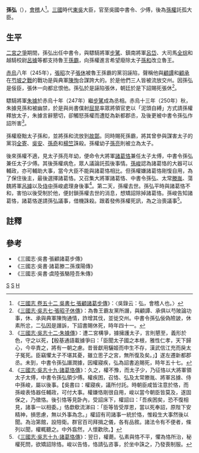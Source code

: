 '''孫弘'''（{{bd|？||252年|}}），[[會稽|會稽]]人<ref>《[[S:三國志/卷52|三國志 卷五十二 吳書七 張顧諸葛步傳]]》：〈吳錄云：弘，會稽人也。〉</ref>。[[三國|三國]]時代[[孙吴|東吳]]大臣，官至吳國中書令、少傅，後為[[孫權|孫權]]託孤大臣。

==生平==
[[二宮之爭|二宮之爭]]期間，孫弘出任中書令，與驃騎將軍[[步騭|步騭]]、鎮南將軍[[呂岱|呂岱]]、大司馬[[全琮|全琮]]和越騎校尉[[呂據|呂據]]等都支持魯王[[孫霸|孫霸]]，向孫權進言希望廢除太子[[孫和|孫和]]改立魯王。

[[赤烏|赤烏]]八年（245年），[[張昭|張昭]]次子[[張休|張休]]被魯王孫霸的黨羽誣陷，聲稱他與[[顧譚|顧譚]]和[[顧承|顧承]]在[[芍坡之戰|芍坡之戰]]的戰功是與典軍[[陳恂|陳恂]]合謀誇大的。於是他們三人皆被流放交州。因孫弘是佞臣，張休一向都忿恨他。孫弘於是誣陷張休，朝廷於是下詔賜死張休<ref>《[[S:三國志/卷52|三國志·吳志七·張昭子休傳]]》：為魯王霸友黨所譖，與顧譚、承俱以芍陂論功事，休、承與典軍陳恂通情，詐增其伐，並徙交州。中書令孫弘佞偽險詖，休素所忿，二弘因是譖訴，下詔書賜休死，時年四十一。</ref>。

驃騎將軍[[朱據|朱據]]於赤烏十年（247年）繼[[步騭|步騭]]成為丞相。赤烏十三年（250年）秋，朱據見孫和被幽禁，於是與尚書僕射[[屈晃|屈晃]]率眾將領官吏以「泥頭自縛」方式請孫權釋放太子，朱據言辭懇切，卻觸怒孫權而遭貶為新都郡丞，及後更被中書令孫弘作詔所害<ref>《[[S:三國志/卷57|三國志·吳志十二·朱據傳]]》：遭二宮構爭，據擁護太子，言則懇至，義形於色，守之以死，【殷基通語載據爭曰：「臣聞太子國之本根，雅性仁孝，天下歸心，今卒責之，將有一朝之慮。昔晉獻用驪姬而申生不存，漢武信江充而戾太子冤死。臣竊懼太子不堪其憂，雖立思子之宮，無所復及矣。」】遂左遷新都郡丞。未到，中書令孫弘譖潤據，因權寢疾，弘為詔書追賜死，時年五十七。</ref>。

孫權廢黜太子孫和，並將孫和流放到[[故鄣|故鄣]]。同時賜死孫霸，將其曾參與謀害太子的黨羽[[全寄|全寄]]、[[吳安|吳安]]、[[孫奇_(三国)|孫奇]]和[[楊竺|楊竺]]誅殺。孫權幼子[[孫亮|孫亮]]則被立為太子。

後來孫權不適，見太子孫亮年幼，便命令大將軍[[諸葛恪|諸葛恪]]兼任太子太傅，中書令孫弘兼任太子少傅。其後孫權病危，眾人議論託孤後事情。[[孫峻|孫峻]]認為諸葛恪的大器可以輔政，亦可輔助大事，當今大臣不能與諸葛恪相比。但孫權嫌諸葛恪剛愎自用，為了保住後主，最後選擇諸葛恪。又召集大將軍諸葛恪、中書令孫弘、太常[[滕胤|滕胤]]、蕩魏將軍[[呂據|呂據]]以及[[侍中|侍中]]孫峻處理身後事<ref>《[[S:三國志/卷64|三國志·吳志十九·諸葛恪傳]]》：久之，權不豫，而太子少，乃征恪以大將軍領太子太傅，中書令孫弘領少傅。權疾困，召恪、弘及太常滕胤、將軍呂據、侍中孫峻，屬以後事。【吳書曰：權寢疾，議所付託。時朝臣咸皆注意於恪，而孫峻表恪器任輔政，可付大事。權嫌恪剛很自用，峻以當今朝臣皆莫及，遂固保之，乃徵恪。後引恪等見卧內，受詔床下，權詔曰：「吾疾困矣，恐不復相見，諸事一以相委。」恪歔欷流涕曰：「臣等皆受厚恩，當以死奉詔，原陛下安精神，損思慮，無以外事為念。」權詔有司諸事一統於恪，惟殺生大事然後以聞。為治第館，設陪衛。群官百司拜揖之儀，各有品敘。諸法令有不便者，條列以聞，權輒聽之。中外翕然，人懷歡欣。】</ref>。第二天，孫權去世。孫弘平時與諸葛恪不和，害怕以後受制於他，便封鎖孫權去世的消息，想矯詔除掉諸葛恪。孫峻告知諸葛恪，諸葛恪遂請孫弘議事，借機誅殺。跟着發佈孫權死訊，為之治喪議事<ref>《[[S:三國志/卷64|三國志·吳志十九·諸葛恪傳]]》：翌日，權薨。弘素與恪不平，懼為恪所治，秘權死問，欲矯詔除恪。峻以告恪，恪請弘咨事，於坐中誅之，乃發喪制服。</ref>。

==註釋==
{{reflist|2}}

==參考==
*《三國志·吳書·張顧諸葛步傳》
*《三國志·吳書·諸葛滕二孫濮陽傳》
*《三國志·吳書·虞陸張駱陸吾朱傳》

[[Category:三國政治人物|S]]
[[Category:東吳政治人物|S]]
[[Category:孫姓|H]]